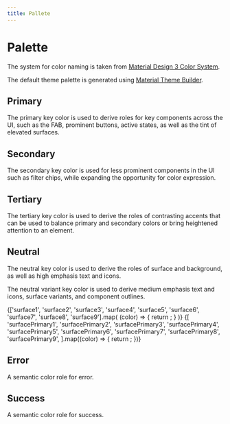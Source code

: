 ```yaml
---
title: Pallete
---
```



# Palette

The system for color naming is taken from [Material Design 3 Color System](https://m3.material.io/styles/color/the-color-system/key-colors-tones).

The default theme palette is generated using [Material Theme Builder](https://material-foundation.github.io/material-theme-builder/#/custom).

## Primary

The primary key color is used to derive roles for key components across the UI, such as the FAB, prominent buttons, active states, as well as the tint of elevated surfaces.

<Palette>
  <ColorBox color="primary" textColor="onPrimary" />
  <ColorBox color="onPrimary" textColor="primary" />
  <ColorBox color="primaryContainer" textColor="onPrimaryContainer" />
  <ColorBox color="onPrimaryContainer" textColor="primaryContainer" />
</Palette>

## Secondary

The secondary key color is used for less prominent components in the UI such as filter chips, while expanding the opportunity for color expression.

<Palette>
  <ColorBox color="secondary" textColor="onSecondary" />
  <ColorBox color="onSecondary" textColor="secondary" />
  <ColorBox color="secondaryContainer" textColor="onSecondaryContainer" />
  <ColorBox color="onSecondaryContainer" textColor="secondaryContainer" />
</Palette>

## Tertiary

The tertiary key color is used to derive the roles of contrasting accents that can be used to balance primary and secondary colors or bring heightened attention to an element.

<Palette>
  <ColorBox color="tertiary" textColor="onTertiary" />
  <ColorBox color="onTertiary" textColor="tertiary" />
  <ColorBox color="tertiaryContainer" textColor="onTertiaryContainer" />
  <ColorBox color="onTertiaryContainer" textColor="tertiaryContainer" />
</Palette>

## Neutral

The neutral key color is used to derive the roles of surface and background, as well as high emphasis text and icons.

The neutral variant key color is used to derive medium emphasis text and icons, surface variants, and component outlines.

<Palette>
  <ColorBox color="background" textColor="onBackground" />
  <ColorBox color="onBackground" textColor="background" />
  <ColorBox color="surface" textColor="onSurface" />
  <ColorBox color="onSurface" textColor="surface" />
</Palette>

<Palette>
  <ColorBox color="surfaceVariant" textColor="onSurfaceVariant" />
  <ColorBox color="onSurfaceVariant" textColor="surfaceVariant" />
  <ColorBox color="outline" textColor="surfaceVariant" />
</Palette>

<Palette>
  {['surface1', 'surface2', 'surface3', 'surface4', 'surface5', 'surface6', 'surface7', 'surface8', 'surface9'].map(
    (color) => {
      return <ColorBox color={color} textColor="onSurface" key={color} />;
    }
  )}
</Palette>

<Palette>
  {[
    'surfacePrimary1',
    'surfacePrimary2',
    'surfacePrimary3',
    'surfacePrimary4',
    'surfacePrimary5',
    'surfacePrimary6',
    'surfacePrimary7',
    'surfacePrimary8',
    'surfacePrimary9',
  ].map((color) => {
    return <ColorBox color={color} textColor="onSurface" key={color} />;
  })}
</Palette>

## Error

A semantic color role for error.

<Palette>
  <ColorBox color="error" textColor="onError" />
  <ColorBox color="onError" textColor="error" />
  <ColorBox color="errorContainer" textColor="onErrorContainer" />
  <ColorBox color="onErrorContainer" textColor="errorContainer" />
</Palette>

## Success

A semantic color role for success.

<Palette>
  <ColorBox color="success" textColor="onSuccess" />
  <ColorBox color="onSuccess" textColor="success" />
  <ColorBox color="successContainer" textColor="onSuccessContainer" />
  <ColorBox color="onSuccessContainer" textColor="successContainer" />
</Palette>
